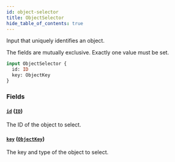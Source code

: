 ```yaml
---
id: object-selector
title: ObjectSelector
hide_table_of_contents: true
---
```



Input that uniquely identifies an object.

The fields are mutually exclusive. Exactly one value must be set.

```graphql
input ObjectSelector {
  id: ID
  key: ObjectKey
}
```


### Fields

#### [`id`](#) ([`ID`](/schema/scalars/id))

The ID of the object to select.


#### [`key`](#) ([`ObjectKey`](/schema/inputs/object-key))

The key and type of the object to select.




